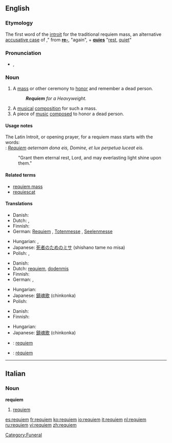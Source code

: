 {{wikipedia}}
==English==

===Etymology===
The first word of the [[introit]] for the traditional requiem mass, an alternative [[accusative case]] of {{etyl|la|en}} {{term|requies|requiēs|rest, repose|lang=la}}," from '''[[re-]]''', "again", + '''[[quies]]''' "[[rest]], [[quiet]]"

===Pronunciation===
* {{a|UK|US}} {{IPA|/ˈrɛkwiˌɛm/|/ˈrɛkwi.əm/}}, {{SAMPA|/"rEkwi%Em/|/"rEkwi.@m/}}

===Noun===
{{en-noun}}

# A [[mass]] or other ceremony to [[honor]] and remember a dead person.
#: '''''Requiem''' for a Heavyweight.''
# A [[musical]] [[composition]] for such a mass.
# A piece of [[music]] [[composed]] to honor a dead person.  <!--specifically not religious mourners-->

====Usage notes====
The Latin Introit, or opening prayer, for a requiem mass starts with the words:<br>
: ''[[Requiem]] aeternam dona eis, Domine, et lux perpetua luceat eis.''
: "Grant them eternal rest, Lord, and may everlasting light shine upon them."

====Related terms====
* [[requiem mass]]
* [[requiescat]]

====Translations====
{{trans-top|mass or other ceremony to honor and remember a dead person}}
* Danish: {{t|da|rekviem|n}}
* Dutch: {{t+|nl|requiem}}, {{t+|nl|dodenmis}}
* Finnish: {{t-|fi|sielunmessu}}
* German: [[Requiem#German|Requiem]] {{n}}, [[Totenmesse]] {{f}}, [[Seelenmesse]] {{f}}
{{trans-mid}}
* Hungarian: {{t|hu|rekviem}}, {{t-|hu|gyászmise}}
* Japanese: [[死者のためのミサ]] (shishano tame no misa)
* Polish: {{t|pl|rekwiem}},  {{t|pl|msza za zmarłych}}
{{trans-bottom}}

{{trans-top|musical composition composed for such a mass}}
* Danish: {{t|da|rekviem|n}}
* Dutch: [[requiem#Dutch|requiem]], [[dodenmis]]
* Finnish: {{t-|fi|requiem}}
* German: {{t+|de|Requiem|n}}, {{t+|de|Totenmesse|f}}
{{trans-mid}}
* Hungarian: {{t|hu|rekviem}}
* Japanese: [[鎮魂歌]] (chinkonka)
* Polish: {{t|pl|requiem|n}}
{{trans-bottom}}

{{trans-top|piece of music composed to honor a dead person}}
* Danish: {{t|da|rekviem|n}}
* Finnish: {{t-|fi|requiem}}
{{trans-mid}}
* Hungarian: {{t|hu|rekviem}}
* Japanese: [[鎮魂歌]] (chinkonka)
{{trans-bottom}}

{{checktrans-top}}
* {{ttbc|Italian}}: [[requiem#Italian|requiem]]
* {{ttbc|Spanish}}: [[réquiem]]
{{trans-bottom}}

[[Category:Funeral]]

----

==Italian==

===Noun===
'''requiem'''  {{m}}

# [[requiem#English|requiem]]

[[es:requiem]]
[[fr:requiem]]
[[ko:requiem]]
[[io:requiem]]
[[it:requiem]]
[[nl:requiem]]
[[ru:requiem]]
[[vi:requiem]]
[[zh:requiem]]